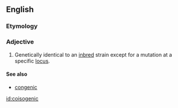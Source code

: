 ==English==

===Etymology===
{{prefix|co|isogenic|lang=en}}

===Adjective===
{{en-adj|-}}

# {{context|genetics|lang=en}} Genetically identical to an [[inbred]] strain except for a mutation at a specific [[locus]].  

====See also====
* [[congenic]]

[[id:coisogenic]]